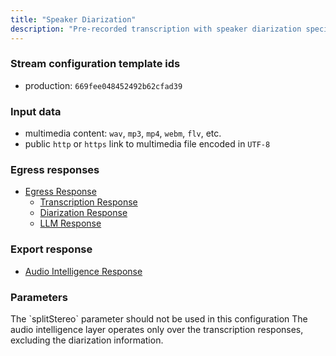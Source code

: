 ```yaml
---
title: "Speaker Diarization"
description: "Pre-recorded transcription with speaker diarization specifications using the Vatis Streams API"
---
```



### <Icon icon="sliders" iconType="light" size="24"/>  Stream configuration template ids
* production: `669fee048452492b62cfad39`

### <Icon icon="upload" iconType="light" size="24"/>  Input data
* multimedia content: `wav`, `mp3`, `mp4`, `webm`, `flv`, etc.
* public `http` or `https` link to multimedia file encoded in `UTF-8`

### <Icon icon="download" iconType="light" size="24"/>  Egress responses
- [Egress Response](/api-reference/schemas/egress/stream-sink-message)
    - [Transcription Response](/api-reference/schemas/egress/transcription-response)
    - [Diarization Response](/api-reference/schemas/egress/diarization-response)
    - [LLM Response](/api-reference/schemas/egress/llm-response)

### <Icon icon="file-code" iconType="light" size="24"/>  Export response
- [Audio Intelligence Response](/api-reference/schemas/export/audio-intelligence-response)

### <Icon icon="wrench" iconType="light" size="24"/>  Parameters
<AccordionGroup>
    <Accordion title="Transcription">
        <TranscriptionParameters/>
        <Warning>The `splitStereo` parameter should not be used in this configuration</Warning>
    </Accordion>
    <Accordion title="Speaker diarization">
        <SpeakerDiarizationParameters/>
    </Accordion>
    <Accordion title="Audio Intelligence">
        <Warning>The audio intelligence layer operates only over the transcription responses, excluding the diarization information.</Warning>
        <AudioIntelligenceParameters/>
    </Accordion>
</AccordionGroup>